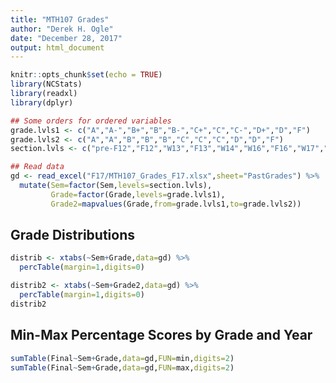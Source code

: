 ```yaml
---
title: "MTH107 Grades"
author: "Derek H. Ogle"
date: "December 28, 2017"
output: html_document
---
```


```r
knitr::opts_chunk$set(echo = TRUE)
library(NCStats)
library(readxl)
library(dplyr)
```

```r
## Some orders for ordered variables
grade.lvls1 <- c("A","A-","B+","B","B-","C+","C","C-","D+","D","F")
grade.lvls2 <- c("A","A","B","B","B","C","C","C","D","D","F")
section.lvls <- c("pre-F12","F12","W13","F13","W14","W16","F16","W17","F17")

## Read data
gd <- read_excel("F17/MTH107_Grades_F17.xlsx",sheet="PastGrades") %>%
  mutate(Sem=factor(Sem,levels=section.lvls),
         Grade=factor(Grade,levels=grade.lvls1),
         Grade2=mapvalues(Grade,from=grade.lvls1,to=grade.lvls2))
```

## Grade Distributions
```r
distrib <- xtabs(~Sem+Grade,data=gd) %>%
  percTable(margin=1,digits=0)

distrib2 <- xtabs(~Sem+Grade2,data=gd) %>%
  percTable(margin=1,digits=0)
distrib2
```

## Min-Max Percentage Scores by Grade and Year
```r
sumTable(Final~Sem+Grade,data=gd,FUN=min,digits=2)
sumTable(Final~Sem+Grade,data=gd,FUN=max,digits=2)
```

